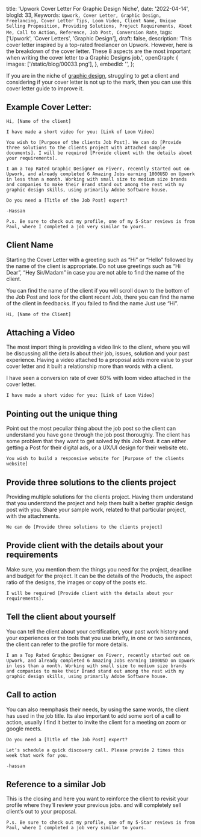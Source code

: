   title: 'Upwork Cover Letter For Graphic Design Niche',
  date: '2022-04-14',
  blogId: 33,
  Keywords: `Upwork, Cover Letter, Graphic Design, Freelancing, Cover Letter Tips, Loom Video, Client Name, Unique Selling Proposition, Providing Solutions, Project Requirements, About Me, Call to Action, Reference, Job Post, Conversion Rate`,
  tags: ['Upwork', 'Cover Letters', 'Graphic Design'],
  draft: false,
  description:
    'This cover letter inspired by a top-rated freelancer on Upwork. However, here is the breakdown of the cover letter. These 8 aspects are the most important when writing the cover letter to a Graphic Designs job.',
  openGraph: {
    images: ['/static/blog/00033.png'],
  },
  embedId: '',
};

If you are in the niche of [graphic design](https://www.upwork.com/freelance-jobs/graphic-design/), struggling to get a client and considering if your cover letter is not up to the mark, then you can use this cover letter guide to improve it.

## Example Cover Letter:

```
Hi, [Name of the client]

I have made a short video for you: [Link of Loom Video]

You wish to [Purpose of the clients Job Post]. We can do [Provide three solutions to the clients project with attached sample documents]. I will be required [Provide client with the details about your requirements].

I am a Top Rated Graphic Designer on Fiverr, recently started out on Upwork, and already completed 6 Amazing Jobs earning 1000USD on Upwork in less than a month. Working with small size to medium size brands and companies to make their Brand stand out among the rest with my graphic design skills, using primarily Adobe Software house.

Do you need a [Title of the Job Post] expert?

-Hassan

P.s. Be sure to check out my profile, one of my 5-Star reviews is from Paul, where I completed a job very similar to yours.

```

## Client Name

Starting the Cover Letter with a greeting such as “Hi” or “Hello” followed by the name of the client is appropriate. Do not use greetings such as “Hi Dear”, “Hey Sir/Madam” in case you are not able to find the name of the client.

You can find the name of the client if you will scroll down to the bottom of the Job Post and look for the client recent Job, there you can find the name of the client in feedbacks. If you failed to find the name Just use “Hi”.

```
Hi, [Name of the Client]

```

## Attaching a Video

The most import thing is providing a video link to the client, where you will be discussing all the details about their job, issues, solution and your past experience. Having a video attached to a proposal adds more value to your cover letter and it built a relationship more than words with a client.

I have seen a conversion rate of over 60% with loom video attached in the cover letter.

```
I have made a short video for you: [Link of Loom Video]

```

## Pointing out the unique thing

Point out the most peculiar thing about the job post so the client can understand you have gone through the job post thoroughly. The client has some problem that they want to get solved by this Job Post. it can either getting a Post for their digital ads, or a UX/UI design for their website etc.

```
You wish to build a responsive website for [Purpose of the clients website]

```

## Provide three solutions to the clients project

Providing multiple solutions for the clients project. Having them understand that you understand the project and help them built a better graphic design post with you. Share your sample work, related to that particular project, with the attachments.

```
We can do [Provide three solutions to the clients project]

```

## Provide client with the details about your requirements

Make sure, you mention them the things you need for the project, deadline and budget for the project. It can be the details of the Products, the aspect ratio of the designs, the images or copy of the posts etc.

```
I will be required [Provide client with the details about your requirements].

```

## Tell the client about yourself

You can tell the client about your certification, your past work history and your experiences or the tools that you use briefly, in one or two sentences, the client can refer to the profile for more details.

```
I am a Top Rated Graphic Designer on Fiverr, recently started out on Upwork, and already completed 6 Amazing Jobs earning 1000USD on Upwork in less than a month. Working with small size to medium size brands and companies to make their Brand stand out among the rest with my graphic design skills, using primarily Adobe Software house.
```

## Call to action

You can also reemphasis their needs, by using the same words, the client has used in the job title. Its also important to add some sort of a call to action, usually I find it better to invite the client for a meeting on zoom or google meets.

```
Do you need a [Title of the Job Post] expert?

Let’s schedule a quick discovery call. Please provide 2 times this week that work for you.

-hassan

```

## Reference to a similar Job

This is the closing and here you want to reinforce the client to revisit your profile where they’ll review your previous jobs. and will completely sell client’s out to your proposal.

```
P.s. Be sure to check out my profile, one of my 5-Star reviews is from Paul, where I completed a job very similar to yours.

```
